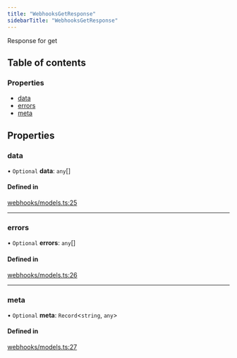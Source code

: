 ```yaml
---
title: "WebhooksGetResponse"
sidebarTitle: "WebhooksGetResponse"
---
```


Response for get

## Table of contents

### Properties

- [data](/xdks/typescript/reference/interfaces/WebhooksGetResponse#data)
- [errors](/xdks/typescript/reference/interfaces/WebhooksGetResponse#errors)
- [meta](/xdks/typescript/reference/interfaces/WebhooksGetResponse#meta)

## Properties

### data

• `Optional` **data**: `any`[]

#### Defined in

[webhooks/models.ts:25](https://github.com/xdevplatform/xdk/blob/298ca9350d035e40e7c8ee0753c50052819a41e2/xdk/typescript/src/webhooks/models.ts#L25)

___

### errors

• `Optional` **errors**: `any`[]

#### Defined in

[webhooks/models.ts:26](https://github.com/xdevplatform/xdk/blob/298ca9350d035e40e7c8ee0753c50052819a41e2/xdk/typescript/src/webhooks/models.ts#L26)

___

### meta

• `Optional` **meta**: `Record`\<`string`, `any`\>

#### Defined in

[webhooks/models.ts:27](https://github.com/xdevplatform/xdk/blob/298ca9350d035e40e7c8ee0753c50052819a41e2/xdk/typescript/src/webhooks/models.ts#L27)
